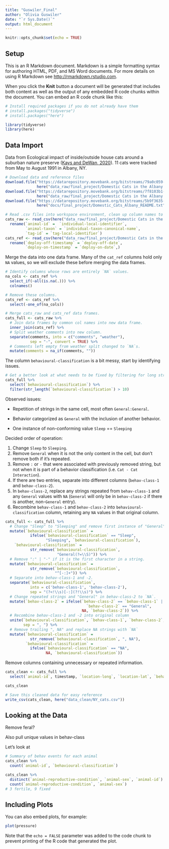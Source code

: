 ```yaml
---
title: "Guswiler_Final"
author: "Olivia Guswiler"
date: "`r Sys.Date()`"
output: html_document
---
```


```r
knitr::opts_chunk$set(echo = TRUE)
```

## Setup

This is an R Markdown document. Markdown is a simple formatting syntax for authoring HTML, PDF, and MS Word documents. For more details on using R Markdown see <http://rmarkdown.rstudio.com>.

When you click the **Knit** button a document will be generated that includes both content as well as the output of any embedded R code chunks within the document. You can embed an R code chunk like this:

```r
# Install required packages if you do not already have them
# install.packages("tidyverse")
# install.packages("here")

library(tidyverse)
library(here)
```

## Data Import

Data from Ecological impact of inside/outside house cats around a suburban nature preserve ([Kays and DeWan, 2020](https://www.doi.org/10.5441/001/1.s6t84pb5)). 11 cats were tracked from May to August 1991 in Albany, NY.

```r
# Download data and reference files
download.file("https://datarepository.movebank.org/bitstreams/79a0c059-a4ec-4ee9-b452-4d92f26a9527/download",
              here("data_raw/final_project/Domestic Cats in the Albany Pine Bush, New York.csv"))
download.file("https://datarepository.movebank.org/bitstreams/7f8103b1-5a42-4f3c-8ff0-32bc97fb22b0/download",
              here("data_raw/final_project/Domestic Cats in the Albany Pine Bush, New York-reference-data.csv"))
download.file("https://datarepository.movebank.org/bitstreams/5b9f3635-cb70-4171-9dc9-42ec9c8a25c0/download",
              here("docs/final_project/Domestic_Cats_Albany_README.txt"))

# Read .csv files into workspace environment, clean up column names to match README.txt file descriptions
cats_raw <- read_csv(here("data_raw/final_project/Domestic Cats in the Albany Pine Bush, New York.csv")) %>% 
  rename(`animal-id` =  `individual-local-identifier`,
         `animal-taxon` = `individual-taxon-canonical-name`,
         `tag-id` = `tag-local-identifier`)
cats_ref <- read_csv(here("data_raw/final_project/Domestic Cats in the Albany Pine Bush, New York-reference-data.csv")) %>% 
  rename(`deploy-off-timestamp` = `deploy-off-date`,
         `deploy-on-timestamp` = `deploy-on-date`,)
```

Merge the data into one data frame. Many of the `cat_ref` columns hold only `NA` values, so we will exclude these before merging the data frames.

```r
# Identify columns whose rows are entirely `NA` values.
na_cols <- cats_ref %>%
  select_if(~all(is.na(.))) %>%
  colnames()

# Remove these columns.
cats_ref <- cats_ref %>%
  select(-one_of(na_cols))

# Merge cats_raw and cats_ref data frames.
cats_full <- cats_raw %>%
  # Join data frames by common col names into new data frame.
  inner_join(cats_ref) %>% 
  # Split weather comments into new column.
  separate(comments, into = c("comments", "weather"),
           sep = "-", convert = TRUE) %>% 
  # Comments left empty from weather split changed to `NA`s.
  mutate(comments = na_if(comments, ""))
```

The column `behavioural-classification` is a bit messy, start by identifying issues.

```r
# Get a better look at what needs to be fixed by filtering for long strings.
cats_full %>% 
  select(`behavioural-classification`) %>% 
  filter(str_length(`behavioural-classification`) > 10)
```

Observed issues:

-   Repetition of strings in the same cell, most often `General:General`.

-   Behavior categorized as `General` with the inclusion of another behavior.

-   One instance of non-conforming value `Sleep` == `Sleeping`

Decided order of operation:

1.  Change `Sleep` to `Sleeping`.
2.  Remove `General` when it is not the only content in the cell, but don't remove both if it's repeated.
3.  Remove `:` or `-` that were associated with previously removed string, but not when it is part of a behavior classification (i.e. `Cat - Cat Interaction`).
4.  If there are two entries, separate into different columns (`behav-class-1` and `behav-class-2`).
5.  In `behav-class-2`, replace any strings repeated from `behav-class-1` and any `General` values with `NA` (`General` will only be in `behav-class-2` if there is another, non-`General` entry).
6.  Recombine `behav-class-1` and `behav-class-2` into `behavioural-classification` column, retaining any `NA` values in that original column.

```r
cats_full <- cats_full %>%
  # Change "Sleep" to "Sleeping" and remove first instance of "General" only in strings where it is not the only content.
  mutate(`behavioural-classification` =
           ifelse(`behavioural-classification` == "Sleep",
                  "Sleeping", `behavioural-classification`),
    `behavioural-classification` =
           str_remove(`behavioural-classification`,
                       "General(?=\\S)")) %>% 
  # Remove ":" | "-" if it is the first character in a string.
  mutate(`behavioural-classification` =
           str_remove(`behavioural-classification`,
                      "^[-:]+")) %>% 
  # Separate into behav-class-1 and -2.
  separate(`behavioural-classification`,
           into = c('behav-class-1', 'behav-class-2'),
           sep = "(?<!\\s)[-:](?!\\s)") %>% 
  # Change repeated strings and "General" in behav-class-2 to `NA`.
  mutate(`behav-class-2` = ifelse(`behav-class-2` == `behav-class-1` |
                                    `behav-class-2` == "General",
                                  NA, `behav-class-2`)) %>%
  # Recombine behav-class-1 and -2 into original column
  unite(`behavioural-classification`, `behav-class-1`, `behav-class-2`,
        sep = ", ") %>% 
  # Remove trailing ", NA" and replace NA strings with `NA`
  mutate(`behavioural-classification` =
           str_remove(`behavioural-classification`, ", NA"),
         `behavioural-classification` =
           ifelse(`behavioural-classification` == "NA",
                  NA, `behavioural-classification`))
```

Remove columns containing unnecessary or repeated information.

```r
cats_clean <- cats_full %>%
  select(`animal-id`, timestamp, `location-long`, `location-lat`, `behavioural-classification`, comments, weather, `animal-sex`, `animal-life-stage`, `animal-reproductive-condition`, `animal-comments`, `event-id`, `deploy-on-timestamp`, `deploy-off-timestamp`)

cats_clean

# Save this cleaned data for easy reference
write_csv(cats_clean, here("data_clean/NY_cats.csv"))
```

## Looking at the Data

Remove feral?

Also pull unique values in behav-class

Let's look at

```r
# Summary of behav events for each animal
cats_clean %>%
  count(`animal-id`, `behavioural-classification`)

cats_clean %>%
  distinct(`animal-reproductive-condition`, `animal-sex`, `animal-id`) %>% 
  count(`animal-reproductive-condition`, `animal-sex`)
# 3 fertile, 9 fixed
```

## Including Plots

You can also embed plots, for example:

```r
plot(pressure)
```

Note that the `echo = FALSE` parameter was added to the code chunk to prevent printing of the R code that generated the plot.
